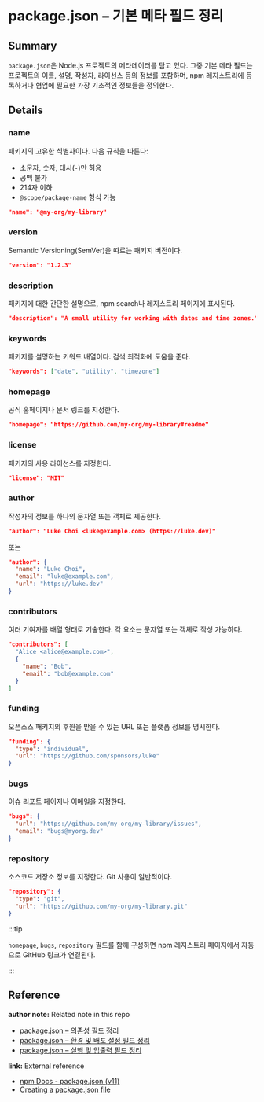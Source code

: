 # package.json – 기본 메타 필드 정리

<!--
이 노트는 package.json의 기본 메타 필드들을 정리한 것이다.
이 필드들은 프로젝트의 정체성과 공개 정보(metadata)를 표현하며, 대부분 `npm init`으로 생성되는 항목들이다.
 -->

## Summary

`package.json`은 Node.js 프로젝트의 메타데이터를 담고 있다. 그중 기본 메타 필드는 프로젝트의 이름, 설명, 작성자, 라이선스 등의 정보를 포함하며, npm 레지스트리에 등록하거나 협업에 필요한 가장 기초적인 정보들을 정의한다.

## Details

### name

패키지의 고유한 식별자이다. 다음 규칙을 따른다:

- 소문자, 숫자, 대시(`-`)만 허용
- 공백 불가
- 214자 이하
- `@scope/package-name` 형식 가능

```json
"name": "@my-org/my-library"
```

### version

Semantic Versioning(SemVer)을 따르는 패키지 버전이다.

```json
"version": "1.2.3"
```

### description

패키지에 대한 간단한 설명으로, npm search나 레지스트리 페이지에 표시된다.

```json
"description": "A small utility for working with dates and time zones."
```

### keywords

패키지를 설명하는 키워드 배열이다. 검색 최적화에 도움을 준다.

```json
"keywords": ["date", "utility", "timezone"]
```

### homepage

공식 홈페이지나 문서 링크를 지정한다.

```json
"homepage": "https://github.com/my-org/my-library#readme"
```

### license

패키지의 사용 라이선스를 지정한다.

```json
"license": "MIT"
```

### author

작성자의 정보를 하나의 문자열 또는 객체로 제공한다.

```json
"author": "Luke Choi <luke@example.com> (https://luke.dev)"
```

또는

```json
"author": {
  "name": "Luke Choi",
  "email": "luke@example.com",
  "url": "https://luke.dev"
}
```

### contributors

여러 기여자를 배열 형태로 기술한다. 각 요소는 문자열 또는 객체로 작성 가능하다.

```json
"contributors": [
  "Alice <alice@example.com>",
  {
    "name": "Bob",
    "email": "bob@example.com"
  }
]
```

### funding

오픈소스 패키지의 후원을 받을 수 있는 URL 또는 플랫폼 정보를 명시한다.

```json
"funding": {
  "type": "individual",
  "url": "https://github.com/sponsors/luke"
}
```

### bugs

이슈 리포트 페이지나 이메일을 지정한다.

```json
"bugs": {
  "url": "https://github.com/my-org/my-library/issues",
  "email": "bugs@myorg.dev"
}
```

### repository

소스코드 저장소 정보를 지정한다. Git 사용이 일반적이다.

```json
"repository": {
  "type": "git",
  "url": "https://github.com/my-org/my-library.git"
}
```

:::tip 

`homepage`, `bugs`, `repository` 필드를 함께 구성하면 npm 레지스트리 페이지에서 자동으로 GitHub 링크가 연결된다. 

:::

## Reference

**author note:** Related note in this repo

- [package.json – 의존성 필드 정리](./dependencies_flieds.md)
- [package.json – 환경 및 배포 설정 필드 정리](./env_publish_fields.md)
- [package.json – 실행 및 입출력 필드 정리](./runtime_io_fields.md)

**link:** External reference

- [npm Docs - package.json (v11)](https://docs.npmjs.com/cli/v11/configuring-npm/package-json)
- [Creating a package.json file](https://docs.npmjs.com/creating-a-package-json-file)
